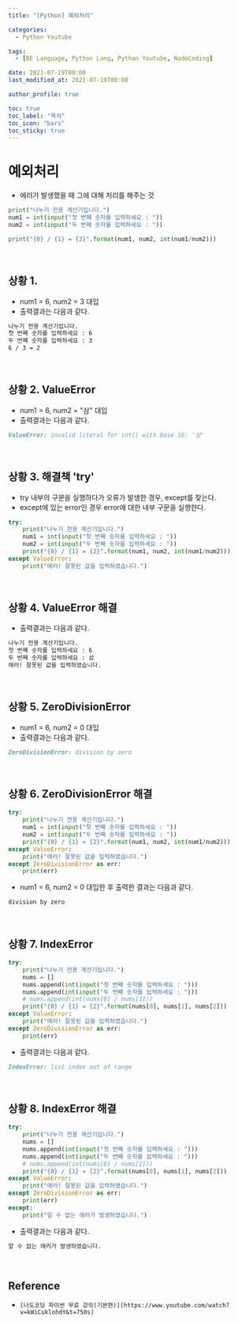 ```yaml
---
title: "[Python] 예외처리"

categories:
  - Python Youtube

tags:
  - [BE Language, Python Lang, Python Youtube, NadoCoding]

date: 2021-07-19T00:00
last_modified_at: 2021-07-19T00:00

author_profile: true

toc: true
toc_label: "목차"
toc_icon: "bars"
toc_sticky: true
---
```


# 예외처리

- 에러가 발생했을 때 그에 대해 처리를 해주는 것

```python
print("나누기 전용 계산기입니다.")
num1 = int(input("첫 번째 숫자를 입력하세요 : "))
num2 = int(input("두 번째 숫자를 입력하세요 : "))

print("{0} / {1} = {2}".format(num1, num2, int(num1/num2)))
```

<br />

## 상황 1.

- num1 = 6, num2 = 3 대입
- 출력결과는 다음과 같다.

```markdown
나누기 전용 계산기입니다.
첫 번째 숫자를 입력하세요 : 6
두 번째 숫자를 입력하세요 : 3
6 / 3 = 2
```

<br />

## 상황 2. ValueError

- num1 = 6, num2 = "삼" 대입
- 출력결과는 다음과 같다.

```markdown
ValueError: invalid literal for int() with base 10: '삼'
```

<br />

## 상황 3. 해결책 'try'

- try 내부의 구문을 실행하다가 오류가 발생한 경우, except를 찾는다.
- except에 있는 error인 경우 error에 대한 내부 구문을 실행한다.

```python
try:
    print("나누기 전용 계산기입니다.")
    num1 = int(input("첫 번째 숫자를 입력하세요 : "))
    num2 = int(input("두 번째 숫자를 입력하세요 : "))
    print("{0} / {1} = {2}".format(num1, num2, int(num1/num2)))
except ValueError:
    print("에러! 잘못된 값을 입력하였습니다.")
```

<br />

## 상황 4. ValueError 해결

- 출력결과는 다음과 같다.

```markdown
나누기 전용 계산기입니다.
첫 번째 숫자를 입력하세요 : 6
두 번째 숫자를 입력하세요 : 삼
에러! 잘못된 값을 입력하였습니다.
```

<br />

## 상황 5. ZeroDivisionError

- num1 = 6, num2 = 0 대입
- 출력결과는 다음과 같다.

```markdown
ZeroDivisionError: division by zero
```

<br />

## 상황 6. ZeroDivisionError 해결

```python
try:
    print("나누기 전용 계산기입니다.")
    num1 = int(input("첫 번째 숫자를 입력하세요 : "))
    num2 = int(input("두 번째 숫자를 입력하세요 : "))
    print("{0} / {1} = {2}".format(num1, num2, int(num1/num2)))
except ValueError:
    print("에러! 잘못된 값을 입력하였습니다.")
except ZeroDivisionError as err:
    print(err)
```

- num1 = 6, num2 = 0 대입한 후 출력한 결과는 다음과 같다.

```markdown
division by zero
```

<br />

## 상황 7. IndexError

```python
try:
    print("나누기 전용 계산기입니다.")
    nums = []
    nums.append(int(input("첫 번째 숫자를 입력하세요 : ")))
    nums.append(int(input("두 번째 숫자를 입력하세요 : ")))
    # nums.append(int(nums[0] / nums[1]))
    print("{0} / {1} = {2}".format(nums[0], nums[1], nums[2]))
except ValueError:
    print("에러! 잘못된 값을 입력하였습니다.")
except ZeroDivisionError as err:
    print(err)
```

- 출력결과는 다음과 같다.

```markdown
IndexError: list index out of range
```

<br />

## 상황 8. IndexError 해결

```python
try:
    print("나누기 전용 계산기입니다.")
    nums = []
    nums.append(int(input("첫 번째 숫자를 입력하세요 : ")))
    nums.append(int(input("두 번째 숫자를 입력하세요 : ")))
    # nums.append(int(nums[0] / nums[1]))
    print("{0} / {1} = {2}".format(nums[0], nums[1], nums[2]))
except ValueError:
    print("에러! 잘못된 값을 입력하였습니다.")
except ZeroDivisionError as err:
    print(err)
except:
    print("알 수 없는 에러가 발생하였습니다.")
```

- 출력결과는 다음과 같다.

```markdown
알 수 없는 에러가 발생하였습니다.
```

<br />

## Reference

- `[나도코딩 파이썬 무료 강의(기본편)](https://www.youtube.com/watch?v=kWiCuklohdY&t=750s)`
